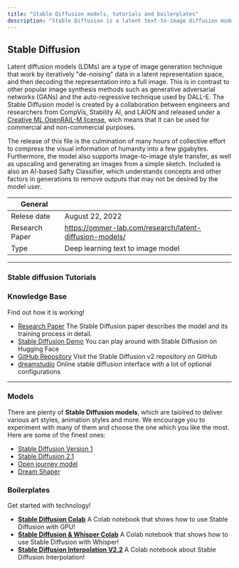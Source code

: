 ```yaml
---
title: "Stable Diffusion models, tutorials and boilerplates" 
description: "Stable Diffusion is a latent text-to-image diffusion model capable of generating stylized and photo-realistic images. It is pre-trained on a subset of of the LAION-5B dataset and the model can be run at home on a consumer grade graphics card so everyone can create stunning art within seconds."
---
```


## Stable Diffusion

Latent diffusion models (LDMs) are a type of image generation technique that work by iteratively "de-noising"
data in a latent representation space, and then decoding the representation into a full image. This is in contrast
to other popular image synthesis methods such as generative adversarial networks (GANs) and the auto-regressive technique
used by DALL-E. The Stable Diffusion model is created by a collaboration between engineers and researchers from CompVis,
Stability AI, and LAION and released under
a [Creative ML OpenRAIL-M license](https://huggingface.co/spaces/CompVis/stable-diffusion-license), wich means that
it can be used for commercial and non-commercial purposes. 

The release of this file is the culmination of many hours
of collective effort to compress the visual information of humanity into a few gigabytes. Furthermore, the model
also supports image-to-image style transfer, as well as upscaling and generating an images from a simple sketch.
Included is also an AI-based Safty Classifier, which understands concepts and other factors in generations to
remove outputs that may not be desired by the model user.

| General        |                                                                                            |
| -------------- | ------------------------------------------------------------------------------------------ |
| Relese date    | August 22, 2022                                                                            |                                                     |
| Research Paper | https://ommer-lab.com/research/latent-diffusion-models/                                    |
| Type           | Deep learning text to image model                                                          |

---

### Stable diffusion Tutorials

<TechTutorials/>

### Knowledge Base

Find out how it is working!

- [Research Paper](https://ommer-lab.com/research/latent-diffusion-models/) The Stable Diffusion paper describes the model and its training process in detail.
- [Stable Diffusion Demo](https://huggingface.co/spaces/stabilityai/stable-diffusion) You can play around with Stable Diffusion on Hugging Face
- [GitHub Repository](https://github.com/Stability-AI/stablediffusion) Visit the Stable Diffusion v2 repository on GitHub
- [dreamstudio](https://beta.dreamstudio.ai/) Online stable diffusion interface with a lot of optional configurations

---

### Models

There are plenty of **Stable Diffusion models**, which are taiolred to deliver various art styles, animation styles and more. We encourage you to experiment with many of them and choose the one which you like the most. Here are some of the finest ones:

- [Stable Diffusion Version 1](https://huggingface.co/CompVis/stable-diffusion)
- [Stable Diffusion 2.1](https://huggingface.co/stabilityai/stable-diffusion-2-1)
- [Open journey model](https://huggingface.co/prompthero/openjourney)
- [Dream Shaper](https://civitai.com/models/4384/dreamshaper)

### Boilerplates

Get started with technology!

- **[Stable Diffusion Colab](https://colab.research.google.com/github/huggingface/notebooks/blob/main/diffusers/stable_diffusion.ipynb)** A Colab notebook that shows how to use Stable Diffusion with GPU!
- **[Stable Diffusion & Whisper Colab](https://colab.research.google.com/drive/1Qy_Ihe_XFUW5bYfSqY-scHZ6-o7t7O5Z?usp=sharing)** A Colab notebook that shows how to use Stable Diffusion with Whisper!
- **[Stable Diffusion Interpolation V2.2](https://colab.research.google.com/drive/1EHZtFjQoRr-bns1It5mTcOVyZzZD9bBc?usp=sharing)** A Colab notebook about Stable Diffusion Interpolation!
